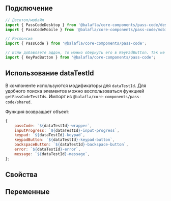 
## Подключение

```jsx
// Десктоп/мобайл
import { PassCodeDesktop } from '@balafla/core-components/pass-code/desktop';
import { PassCodeMobile } from '@balafla/core-components/pass-code/mobile';

// Респонсив
import { PassCode } from '@balafla/core-components/pass-code';

// Если добавляете аддон, то можно обернуть его в KeyPadButton. Так не понадобится подгонять стили под другие кнопки.
import { KeyPadButton } from '@balafla/core-components/pass-code';
```

## Использование dataTestId

В компоненте используются модификаторы для `dataTestId`.
Для удобного поиска элементов можно воспользоваться функцией `getPassCodeTestIds`.
Импорт из `@balafla/core-components/pass-code/shared`.

Функция возвращает объект:

```jsx
{
    passCode: `${dataTestId}-wrapper`,
    inputProgress: `${dataTestId}-input-progress`,
    keypad: `${dataTestId}-keypad`,
    keypadButton: `${dataTestId}-keypad-button`,
    backspaceButton: `${dataTestId}-backspace-button`,
    error: `${dataTestId}-error`,
    message: `${dataTestId}-message`,
};
```

## Свойства

<ArgsTable of={PassCode} />

## Переменные

<CssVars css={vars} />
